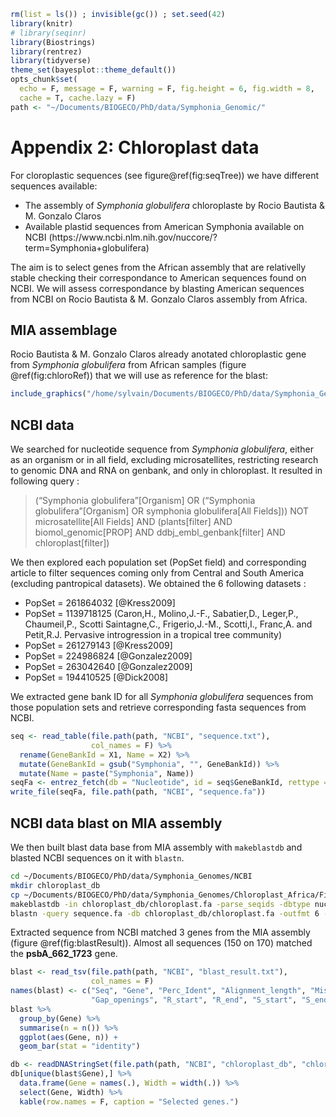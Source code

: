 ```r
rm(list = ls()) ; invisible(gc()) ; set.seed(42)
library(knitr)
# library(seqinr)
library(Biostrings)
library(rentrez)
library(tidyverse)
theme_set(bayesplot::theme_default())
opts_chunk$set(
  echo = F, message = F, warning = F, fig.height = 6, fig.width = 8,
  cache = T, cache.lazy = F)
path <- "~/Documents/BIOGECO/PhD/data/Symphonia_Genomic/"
```

# Appendix 2: Chloroplast data

For cloroplastic sequences (see figure\@ref(fig:seqTree)) we have different sequences available:

* The assembly of *Symphonia globulifera* chloroplaste by Rocio Bautista & M. Gonzalo Claros
* Available plastid sequences from American Symphonia available on NCBI (https://www.ncbi.nlm.nih.gov/nuccore/?term=Symphonia+globulifera)

The aim is to select genes from the African assembly that are relativelly stable checking their correspondance to American sequences found on NCBI. We will assess correspondance by blasting American sequences from NCBI on Rocio Bautista & M. Gonzalo Claros assembly from Africa.

## MIA assemblage

Rocio Bautista & M. Gonzalo Claros already anotated chloroplastic gene from *Symphonia globulifera* from African samples (figure \@ref(fig:chloroRef)) that we will use as reference for the blast:

```r
include_graphics("/home/sylvain/Documents/BIOGECO/PhD/data/Symphonia_Genomic/Chloroplast_Africa/Final_Result/Annotacion/annotation_Chloroplast_Symphonia_scaffolds.png")
```

## NCBI data

We searched for nucleotide sequence from *Symphonia globulifera*, either as an organism or in all field, excluding microsatellites, restricting research to genomic DNA and RNA on genbank, and only in chloroplast. It resulted in following query : 

> ("Symphonia globulifera"[Organism] OR ("Symphonia globulifera"[Organism] OR symphonia globulifera[All Fields])) NOT microsatellite[All Fields] AND (plants[filter] AND biomol_genomic[PROP] AND ddbj_embl_genbank[filter] AND chloroplast[filter])

We then explored each population set (PopSet field) and corresponding article to filter sequences coming only from Central and South America (excluding pantropical datasets). We obtained the 6 following datasets :

* PopSet = 261864032 [@Kress2009]
* PopSet = 1139718125 (Caron,H., Molino,J.-F., Sabatier,D., Leger,P., Chaumeil,P., Scotti Saintagne,C., Frigerio,J.-M., Scotti,I., Franc,A. and Petit,R.J. Pervasive introgression in a tropical tree community)
* PopSet = 261279143 [@Kress2009]
* PopSet = 224986824 [@Gonzalez2009]
* PopSet = 263042640 [@Gonzalez2009]
* PopSet = 194410525 [@Dick2008]

We extracted gene bank ID for all *Symphonia globulifera* sequences from those population sets and retrieve corresponding fasta sequences from NCBI.

```r
seq <- read_table(file.path(path, "NCBI", "sequence.txt"),
                  col_names = F) %>%
  rename(GeneBankId = X1, Name = X2) %>% 
  mutate(GeneBankId = gsub("Symphonia", "", GeneBankId)) %>% 
  mutate(Name = paste("Symphonia", Name))
seqFa <- entrez_fetch(db = "Nucleotide", id = seq$GeneBankId, rettype = "fasta")
write_file(seqFa, file.path(path, "NCBI", "sequence.fa"))
```

## NCBI data  blast on MIA assembly

We then built blast data base from MIA assembly with `makeblastdb` and blasted NCBI sequences on it with `blastn`.

```bash
cd ~/Documents/BIOGECO/PhD/data/Symphonia_Genomes/NCBI
mkdir chloroplast_db
cp ~/Documents/BIOGECO/PhD/data/Symphonia_Genomes/Chloroplast_Africa/Final_Result/Annotacion/annot_fasta/genes.fasta chloroplast_db/chloroplast.fa
makeblastdb -in chloroplast_db/chloroplast.fa -parse_seqids -dbtype nucl
blastn -query sequence.fa -db chloroplast_db/chloroplast.fa -outfmt 6 -num_alignments 1 -out blast_result.txt
```

Extracted sequence from NCBI matched 3 genes from the MIA assembly (figure \@ref(fig:blastResult)). Almost all sequences (150 on 170) matched the **psbA_662_1723** gene.

```r
blast <- read_tsv(file.path(path, "NCBI", "blast_result.txt"),
                  col_names = F)
names(blast) <- c("Seq", "Gene", "Perc_Ident", "Alignment_length", "Mismatches",
                  "Gap_openings", "R_start", "R_end", "S_start", "S_end", "E", "Bits")
blast %>% 
  group_by(Gene) %>% 
  summarise(n = n()) %>% 
  ggplot(aes(Gene, n)) +
  geom_bar(stat = "identity")
```

```r
db <- readDNAStringSet(file.path(path, "NCBI", "chloroplast_db", "chloroplast.fa"))
db[unique(blast$Gene),] %>% 
  data.frame(Gene = names(.), Width = width(.)) %>% 
  select(Gene, Width) %>% 
  kable(row.names = F, caption = "Selected genes.")
```

